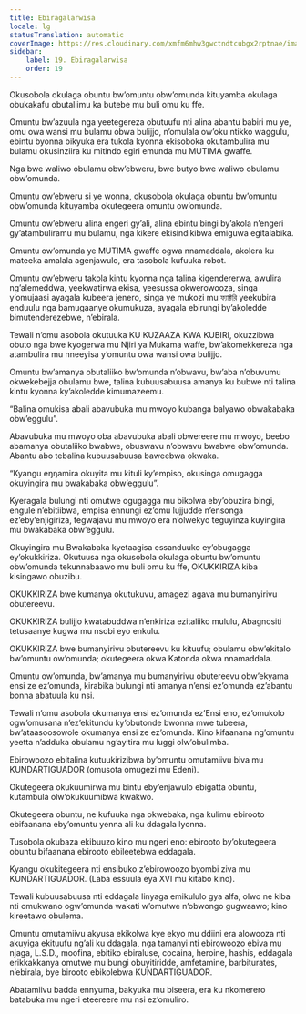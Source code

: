 ```yaml
---
title: Ebiragalarwisa
locale: lg
statusTranslation: automatic
coverImage: https://res.cloudinary.com/xmfm6mhw3gwctndtcubgx2rptnae/image/upload/v1741354419/small_cover_la_gran_rebelion_28716e29d2.webp
sidebar:
    label: 19. Ebiragalarwisa
    order: 19
---
```

Okusobola okulaga obuntu bw’omuntu obw’omunda kituyamba okulaga obukakafu obutaliimu ka butebe mu buli omu ku ffe.

Omuntu bw’azuula nga yeetegereza obutuufu nti alina abantu babiri mu ye, omu owa wansi mu bulamu obwa bulijjo, n’omulala ow’oku ntikko waggulu, ebintu byonna bikyuka era tukola kyonna ekisoboka okutambulira mu bulamu okusinziira ku mitindo egiri emunda mu MUTIMA gwaffe.

Nga bwe waliwo obulamu obw’ebweru, bwe butyo bwe waliwo obulamu obw’omunda.

Omuntu ow’ebweru si ye wonna, okusobola okulaga obuntu bw’omuntu obw’omunda kituyamba okutegeera omuntu ow’omunda.

Omuntu ow’ebweru alina engeri gy’ali, alina ebintu bingi by’akola n’engeri gy’atambuliramu mu bulamu, nga kikere ekisindikibwa emiguwa egitalabika.

Omuntu ow’omunda ye MUTIMA gwaffe ogwa nnamaddala, akolera ku mateeka amalala agenjawulo, era tasobola kufuuka robot.

Omuntu ow’ebweru takola kintu kyonna nga talina kigendererwa, awulira ng’alemeddwa, yeekwatirwa ekisa, yeesussa okwerowooza, singa y’omujaasi ayagala kubeera jenero, singa ye mukozi mu ফ্যাক্টরি yeekubira enduulu nga bamugaanye okumukuza, ayagala ebirungi by’akoledde bimutenderezebwe, n’ebirala.

Tewali n’omu asobola okutuuka KU KUZAAZA KWA KUBIRI, okuzzibwa obuto nga bwe kyogerwa mu Njiri ya Mukama waffe, bw’akomekkereza nga atambulira mu nneeyisa y’omuntu owa wansi owa bulijjo.

Omuntu bw’amanya obutaliiko bw’omunda n’obwavu, bw’aba n’obuvumu okwekebejja obulamu bwe, talina kubuusabuusa amanya ku bubwe nti talina kintu kyonna ky’akoledde kimumazeemu.

“Balina omukisa abali abavubuka mu mwoyo kubanga balyawo obwakabaka obw’eggulu”.

Abavubuka mu mwoyo oba abavubuka abali obwereere mu mwoyo, beebo abamanya obutaliiko bwabwe, obuswavu n’obwavu bwabwe obw’omunda. Abantu abo tebalina kubuusabuusa baweebwa okwaka.

“Kyangu eŋŋamira okuyita mu kituli ky’empiso, okusinga omugagga okuyingira mu bwakabaka obw’eggulu”.

Kyeragala bulungi nti omutwe ogugagga mu bikolwa eby’obuzira bingi, engule n’ebitiibwa, empisa ennungi ez’omu lujjudde n’ensonga ez’eby’enjigiriza, tegwajavu mu mwoyo era n’olwekyo teguyinza kuyingira mu bwakabaka obw’eggulu.

Okuyingira mu Bwakabaka kyetaagisa essanduuko ey’obugagga ey’okukkiriza. Okutuusa nga okusobola okulaga obuntu bw’omuntu obw’omunda tekunnabaawo mu buli omu ku ffe, OKUKKIRIZA kiba kisingawo obuzibu.

OKUKKIRIZA bwe kumanya okutukuvu, amagezi agava mu bumanyirivu obutereevu.

OKUKKIRIZA bulijjo kwatabuddwa n’enkiriza ezitaliiko mululu, Abagnositi tetusaanye kugwa mu nsobi eyo enkulu.

OKUKKIRIZA bwe bumanyirivu obutereevu ku kituufu; obulamu obw’ekitalo bw’omuntu ow’omunda; okutegeera okwa Katonda okwa nnamaddala.

Omuntu ow’omunda, bw’amanya mu bumanyirivu obutereevu obw’ekyama ensi ze ez’omunda, kirabika bulungi nti amanya n’ensi ez’omunda ez’abantu bonna abatuula ku nsi.

Tewali n’omu asobola okumanya ensi ez’omunda ez’Ensi eno, ez’omukolo ogw’omusana n’ez’ekitundu ky’obutonde bwonna mwe tubeera, bw’ataasoosowole okumanya ensi ze ez’omunda. Kino kifaanana ng’omuntu yeetta n’adduka obulamu ng’ayitira mu luggi olw’obulimba.

Ebirowoozo ebitalina kutuukirizibwa by’omuntu omutamiivu biva mu KUNDARTIGUADOR (omusota omugezi mu Edeni).

Okutegeera okukuumirwa mu bintu eby’enjawulo ebigatta obuntu, kutambula olw’okukuumibwa kwakwo.

Okutegeera obuntu, ne kufuuka nga okwebaka, nga kulimu ebirooto ebifaanana eby’omuntu yenna ali ku ddagala lyonna.

Tusobola okubaza ekibuuzo kino mu ngeri eno: ebirooto by’okutegeera obuntu bifaanana ebirooto ebileetebwa eddagala.

Kyangu okukitegeera nti ensibuko z’ebirowoozo byombi ziva mu KUNDARTIGUADOR. (Laba essuula eya XVI mu kitabo kino).

Tewali kubuusabuusa nti eddagala linyaga emikululo gya alfa, olwo ne kiba nti omukwano ogw’omunda wakati w’omutwe n’obwongo gugwaawo; kino kireetawo obulema.

Omuntu omutamiivu akyusa ekikolwa kye ekyo mu ddiini era alowooza nti akuyiga ekituufu ng’ali ku ddagala, nga tamanyi nti ebirowoozo ebiva mu njaga, L.S.D., moofina, ebitiko ebiraluse, cocaina, heroine, hashis, eddagala erikkakkanya omutwe mu bungi obuyitiridde, amfetamine, barbiturates, n’ebirala, bye birooto ebikolebwa KUNDARTIGUADOR.

Abatamiivu badda ennyuma, bakyuka mu biseera, era ku nkomerero batabuka mu ngeri eteereere mu nsi ez’omuliro.

